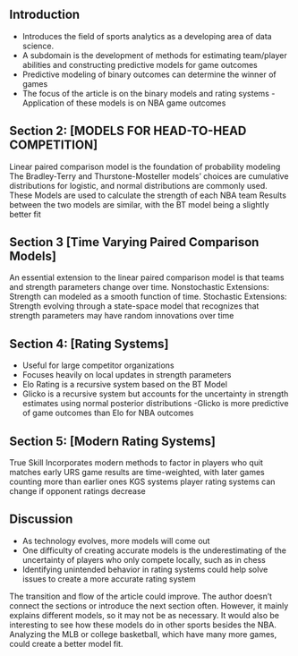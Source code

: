 ## Introduction  
- Introduces the field of sports analytics as a developing area of data science.  
- A subdomain is the development of methods for estimating team/player abilities and constructing predictive models for game outcomes
- Predictive modeling of binary outcomes can determine the winner of games
- The focus of the article is on the binary models and rating systems
-Application of these models is on NBA game outcomes

## Section 2: [MODELS FOR HEAD-TO-HEAD COMPETITION]  
Linear paired comparison model is the foundation of probability modeling
The Bradley-Terry and Thurstone-Mosteller models’ choices are cumulative distributions for logistic, and normal distributions are commonly used.
These Models are used to calculate the strength of each NBA team 
Results between the two models are similar, with the BT model being a slightly better fit

## Section 3 [Time Varying Paired Comparison Models]
An essential extension to the linear paired comparison model is that teams and strength parameters change over time.
Nonstochastic Extensions: Strength can modeled as a smooth function of time.
Stochastic Extensions: Strength evolving through a state-space model that recognizes that strength parameters may have random innovations over time

## Section 4: [Rating Systems]  
- Useful for large competitor organizations  
- Focuses heavily on local updates in strength parameters
- Elo Rating is a recursive system based on the BT Model
- Glicko is a recursive system but accounts for the uncertainty in strength estimates using normal posterior distributions
-Glicko is more predictive of game outcomes than Elo for NBA outcomes

## Section 5: [Modern Rating Systems]
True Skill Incorporates modern methods to factor in players who quit matches early
URS game results are time-weighted, with later games counting more than earlier ones
KGS systems player rating systems can change if opponent ratings decrease

## Discussion
- As technology evolves, more models will come out
- One difficulty of creating accurate models is the underestimating of the uncertainty of players who only compete locally, such as in chess
- Identifying unintended behavior in rating systems could help solve issues to create a more accurate rating system

The transition and flow of the article could improve. The author doesn’t connect the sections or introduce the next section often. 
However, it mainly explains different models, so it may not be as necessary. 
It would also be interesting to see how these models do in other sports besides the NBA. Analyzing the MLB or college basketball, which have many more games, could create a better model fit.


